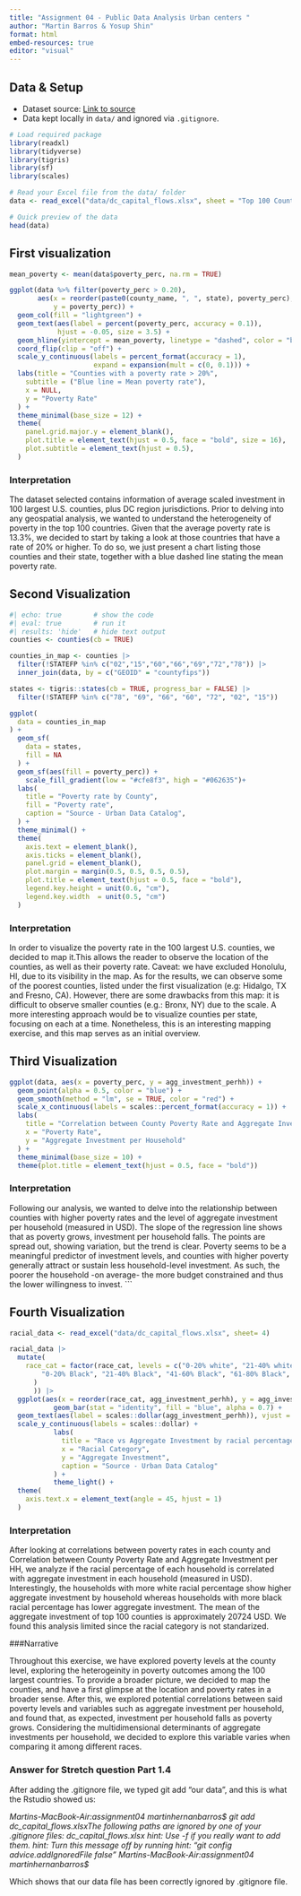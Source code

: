 ```yaml
---
title: "Assignment 04 - Public Data Analysis Urban centers "
author: "Martin Barros & Yosup Shin"
format: html
embed-resources: true
editor: "visual"
---
```


## Data & Setup

-   Dataset source: [Link to source](https://datacatalog.urban.org/dataset/capital-flows-washington-dc-region)
-   Data kept locally in `data/` and ignored via `.gitignore`.

```r
# Load required package
library(readxl)
library(tidyverse)
library(tigris)
library(sf)
library(scales)

# Read your Excel file from the data/ folder
data <- read_excel("data/dc_capital_flows.xlsx", sheet = "Top 100 Counties")

# Quick preview of the data
head(data)

```

## First visualization

```r
mean_poverty <- mean(data$poverty_perc, na.rm = TRUE)

ggplot(data %>% filter(poverty_perc > 0.20),
       aes(x = reorder(paste0(county_name, ", ", state), poverty_perc),
           y = poverty_perc)) +
  geom_col(fill = "lightgreen") +
  geom_text(aes(label = percent(poverty_perc, accuracy = 0.1)),
            hjust = -0.05, size = 3.5) +
  geom_hline(yintercept = mean_poverty, linetype = "dashed", color = "blue", size = 0.4) +
  coord_flip(clip = "off") +
  scale_y_continuous(labels = percent_format(accuracy = 1),
                     expand = expansion(mult = c(0, 0.1))) +
  labs(title = "Counties with a poverty rate > 20%",
    subtitle = ("Blue line = Mean poverty rate"),
    x = NULL,
    y = "Poverty Rate"
  ) +
  theme_minimal(base_size = 12) +
  theme(
    panel.grid.major.y = element_blank(),
    plot.title = element_text(hjust = 0.5, face = "bold", size = 16),
    plot.subtitle = element_text(hjust = 0.5),
  )

```

### Interpretation

The dataset selected contains information of average scaled investment in 100 largest U.S. counties, plus DC region jurisdictions. Prior to delving into any geospatial analysis, we wanted to understand the heterogeneity of poverty in the top 100 countries. Given that the average poverty rate is 13.3%, we decided to start by taking a look at those countries that have a rate of 20% or higher. To do so, we just present a chart listing those counties and their state, together with a blue dashed line stating the mean poverty rate.

## Second Visualization
```r
#| echo: true        # show the code
#| eval: true        # run it
#| results: 'hide'   # hide text output
counties <- counties(cb = TRUE)
```



```r
counties_in_map <- counties |>
  filter(!STATEFP %in% c("02","15","60","66","69","72","78")) |>
  inner_join(data, by = c("GEOID" = "countyfips"))

states <- tigris::states(cb = TRUE, progress_bar = FALSE) |>
  filter(!STATEFP %in% c("78", "69", "66", "60", "72", "02", "15"))

ggplot(
  data = counties_in_map
) +
  geom_sf(
    data = states,
    fill = NA
  ) +
  geom_sf(aes(fill = poverty_perc)) +
    scale_fill_gradient(low = "#cfe8f3", high = "#062635")+
  labs(
    title = "Poverty rate by County",
    fill = "Poverty rate",
    caption = "Source - Urban Data Catalog",
  ) +
  theme_minimal() +
  theme(
    axis.text = element_blank(),
    axis.ticks = element_blank(),
    panel.grid = element_blank(),
    plot.margin = margin(0.5, 0.5, 0.5, 0.5),
    plot.title = element_text(hjust = 0.5, face = "bold"),
    legend.key.height = unit(0.6, "cm"),
    legend.key.width  = unit(0.5, "cm")
  ) 
```

### Interpretation

In order to visualize the poverty rate in the 100 largest U.S. counties, we decided to map it.This allows the reader to observe the location of the counties, as well as their poverty rate. Caveat: we have excluded Honolulu, HI, due to its visibility in the map. As for the results, we can observe some of the poorest counties, listed under the first visualization (e.g: Hidalgo, TX and Fresno, CA). However, there are some drawbacks from this map: it is difficult to observe smaller counties (e.g.: Bronx, NY) due to the scale. A more interesting approach would be to visualize counties per state, focusing on each at a time. Nonetheless, this is an interesting mapping exercise, and this map serves as an initial overview.

## Third Visualization

```r
ggplot(data, aes(x = poverty_perc, y = agg_investment_perhh)) +
  geom_point(alpha = 0.5, color = "blue") +
  geom_smooth(method = "lm", se = TRUE, color = "red") +
  scale_x_continuous(labels = scales::percent_format(accuracy = 1)) +
  labs(
    title = "Correlation between County Poverty Rate and Aggregate Investment per HH",
    x = "Poverty Rate",
    y = "Aggregate Investment per Household"
  ) +
  theme_minimal(base_size = 10) +
  theme(plot.title = element_text(hjust = 0.5, face = "bold"))

```

### Interpretation

Following our analysis, we wanted to delve into the relationship between counties with higher poverty rates and the level of aggregate investment per household (measured in USD). The slope of the regression line shows that as poverty grows, investment per household falls. The points are spread out, showing variation, but the trend is clear. Poverty seems to be a meaningful predictor of investment levels, and counties with higher poverty generally attract or sustain less household-level investment. As such, the poorer the household -on average- the more budget constrained and thus the lower willingness to invest. \`\`\`


## Fourth Visualization

```r
racial_data <- read_excel("data/dc_capital_flows.xlsx", sheet= 4)

racial_data |>
  mutate(
    race_cat = factor(race_cat, levels = c("0-20% white", "21-40% white", "41-60% white", "61-80% white", "81+% white",
        "0-20% Black", "21-40% Black", "41-60% Black", "61-80% Black", "81+% Black","0-10% Hispanic", "11-20% Hispanic", "21-30% Hispanic", "31+% Hispanic","0-5% Asian", "6-10% Asian", "11-20% Asian", "21+% Asian"
      )
      )) |>
  ggplot(aes(x = reorder(race_cat, agg_investment_perhh), y = agg_investment_perhh)) +
           geom_bar(stat = "identity", fill = "blue", alpha = 0.7) +
  geom_text(aes(label = scales::dollar(agg_investment_perhh)), vjust = -1, size = 1.5) +
  scale_y_continuous(labels = scales::dollar) +
           labs(
             title = "Race vs Aggregate Investment by racial percentage category",
             x = "Racial Category",
             y = "Aggregate Investment",
             caption = "Source - Urban Data Catalog"
           ) +
           theme_light() + 
  theme(
    axis.text.x = element_text(angle = 45, hjust = 1) 
  )

```

### Interpretation

After looking at correlations between poverty rates in each county and Correlation between County Poverty Rate and Aggregate Investment per HH, we analyze if the racial percentage of each household is correlated with aggregate investment in each household (measured in USD). Interestingly, the households with more white racial percentage show higher aggregate investment by household whereas households with more black racial percentage has lower aggregate investment. The mean of the aggregate investment of top 100 counties is approximately 20724 USD. 
We found this analysis limited since the racial category is not standarized.


###Narrative

Throughout this exercise, we have explored poverty levels at the county level, exploring the heterogeinity in poverty outcomes among the 100 largest countries. To provide a broader picture, we decided to map the counties, and have a first glimpse at the location and poverty rates in a broader sense.
After this, we explored potential correlations between said poverty levels and variables such as aggregate investment per household, and found that, as expected, investment per household falls as poverty grows. Considering the multidimensional determinants of aggregate investments per household, we decided to explore this variable varies when comparing it among different races. 

### Answer for Stretch question Part 1.4
After adding the .gitignore file, we typed git add "our data", and this is what the Rstudio showed us: 

*Martins-MacBook-Air:assignment04 martinhernanbarros$ git add dc_capital_flows.xlsxThe following paths are ignored by one of your .gitignore files:
dc_capital_flows.xlsx
hint: Use -f if you really want to add them.
hint: Turn this message off by running
hint: "git config advice.addIgnoredFile false"
Martins-MacBook-Air:assignment04 martinhernanbarros$*

Which shows that our data file has been correctly ignored by .gitignore file. 